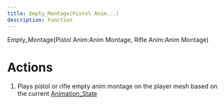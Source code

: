 ```yaml
---
title: Empty_Montage(Pistol Anim...)
description: Function
---
```


Empty_Montage(Pistol Anim:Anim Montage, Rifle Anim:Anim Montage)

# Actions

1. Plays pistol or rifle empty anim montage on the player mesh based on the current [Animation_State](/enums/Animation_State)